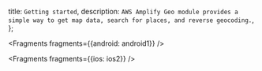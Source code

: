   title: `Getting started`,
  description: `AWS Amplify Geo module provides a simple way to get map data, search for places, and reverse geocoding.`,
};


<Fragments fragments={{android: android1}} />


<Fragments fragments={{ios: ios2}} />
